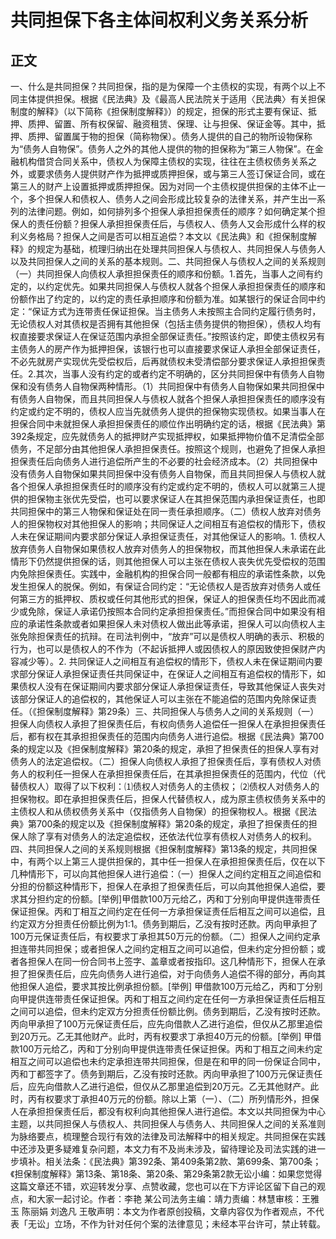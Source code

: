 # 共同担保下各主体间权利义务关系分析
## 正文
一、什么是共同担保？共同担保，指的是为保障一个主债权的实现，有两个以上不同主体提供担保。根据《民法典》及《最高人民法院关于适用〈民法典〉有关担保制度的解释》（以下简称《担保制度解释》）的规定，担保的形式主要有保证、抵押、质押、留置、所有权保留、融资租赁、保理、让与担保、保证金等。其中，抵押、质押、留置属于物的担保（简称物保）。债务人提供的自己的物所设物保称为“债务人自物保”。债务人之外的其他人提供的物的担保称为“第三人物保”。在金融机构借贷合同关系中，债权人为保障主债权的实现，往往在主债权债务关系之外，或要求债务人提供财产作为抵押或质押担保，或与第三人签订保证合同，或在第三人的财产上设置抵押或质押担保。因为对同一个主债权提供担保的主体不止一个，多个担保人和债权人、债务人之间会形成比较复杂的法律关系，并产生出一系列的法律问题。例如，如何排列多个担保人承担担保责任的顺序？如何确定某个担保人的责任份额？担保人承担担保责任后，与债权人、债务人又会形成什么样的权利义务格局？担保人之间是否可以相互追偿？本文以《民法典》和《担保制度解释》的规定为基础，梳理归纳出在处理共同担保人与债权人、共同担保人与债务人以及共同担保人之间的关系的基本规则。二、共同担保人与债权人之间的关系规则（一）共同担保人向债权人承担担保责任的顺序和份额。1.首先，当事人之间有约定的，以约定优先。如果共同担保人与债权人就各个担保人承担担保责任的顺序和份额作出了约定的，以约定的责任承担顺序和份额为准。如某银行的保证合同中约定：“保证方式为连带责任保证担保。当主债务人未按照主合同约定履行债务时，无论债权人对其债权是否拥有其他担保（包括主债务提供的物担保），债权人均有权直接要求保证人在保证范围内承担全部保证责任。”按照该约定，即使主债权另有主债务人的房产作为抵押担保，该银行也可以直接要求保证人承担全部保证责任，不必先就房产实现优先受偿权后，后再就债权未受清偿部分要求保证人承担担保责任。2.其次，当事人没有约定的或者约定不明确的，区分共同担保中有债务人自物保和没有债务人自物保两种情形。（1）共同担保中有债务人自物保如果共同担保中有债务人自物保，而且共同担保人与债权人就各个担保人承担担保责任的顺序没有约定或约定不明的，债权人应当先就债务人提供的担保物实现债权。如果当事人在担保合同中未就担保人承担担保责任的顺位作出明确约定的话，根据《民法典》第392条规定，应先就债务人的抵押财产实现抵押权，如果抵押物价值不足清偿全部债务，不足部分由其他担保人承担担保责任。按照这个规则，也避免了担保人承担担保责任后向债务人进行追偿所产生的不必要的社会经济成本。（2）共同担保中没有债务人自物保如果共同担保中没有债务人自物保，而且共同担保人与债权人就各个担保人承担担保责任时的顺序没有约定或约定不明的，债权人可以就第三人提供的担保物主张优先受偿，也可以要求保证人在其担保范围内承担保证责任，也即共同担保中的第三人物保和保证处在同一责任承担顺序。（二）债权人放弃对债务人的担保物权对其他担保人的影响；共同保证人之间相互有追偿权的情形下，债权人未在保证期间内要求部分保证人承担保证责任，对其他保证人的影响。1. 债权人放弃债务人自物保如果债权人放弃对债务人的担保物权，而其他担保人未承诺在此情形下仍然提供担保的话，则其他担保人可以主张在债权人丧失优先受偿权的范围内免除担保责任。实践中，金融机构的担保合同一般都有相应的承诺性条款，以免发生担保人的脱保。例如，有保证合同约定：“无论债权人是否放弃对债务人或任何第三方的抵押权、质权或任何其他形式的担保，保证人的担保责任均不因此而减少或免除，保证人承诺仍按照本合同约定承担担保责任。”而担保合同中如果没有相应的承诺性条款或者如果担保人未对债权人做出此等承诺，担保人可以向债权人主张免除担保责任的抗辩。在司法判例中，“放弃”可以是债权人明确的表示、积极的行为，也可以是债权人的不作为（不起诉抵押人或因债权人的原因致使担保财产内容减少等）。2. 共同保证人之间相互有追偿权的情形下，债权人未在保证期间内要求部分保证人承担保证责任共同保证中，在保证人之间相互有追偿权的情形下，如果债权人没有在保证期间内要求部分保证人承担保证责任，导致其他保证人丧失对该部分保证人的追偿权的，其他保证人可以主张在不能追偿的范围内免除保证责任。（《担保制度解释》第29条）三、共同担保人与债务人之间的关系规则（一）担保人向债权人承担了担保责任后，有权向债务人追偿任一担保人在承担担保责任后，都有权在其承担担保责任的范围内向债务人进行追偿。根据《民法典》第700条的规定以及《担保制度解释》第20条的规定，承担了担保责任的担保人享有对债务人的法定追偿权。（二）担保人向债权人承担了担保责任后，享有债权人对债务人的权利任一担保人在承担担保责任后，在其承担担保责任的范围内，代位（代替债权人）取得了以下权利：⑴债权人对债务人的主债权； ⑵债权人对债务人的担保物权。即在承担担保责任后，担保人代替债权人，成为原主债权债务关系中的主债权人和从债权债务关系中（仅指债务人自物保）的担保物权人。根据《民法典》第700条的规定以及《担保制度解释》第20条的规定，承担了担保责任的担保人除了享有对债务人的法定追偿权，还依法代位享有债权人对债务人的权利。四、共同担保人之间的关系规则根据《担保制度解释》第13条的规定，共同担保中，有两个以上第三人提供担保的，其中任一担保人在承担担保责任后，仅在以下几种情形下，可以向其他担保人进行追偿：（一）担保人之间约定相互之间追偿和分担的份额这种情形下，担保人在承担了担保责任后，可以向其他担保人追偿，要求其分担约定的份额。[举例]甲借款100万元给乙，丙和丁分别向甲提供连带责任保证担保。丙和丁相互之间约定在任何一方承担保证责任后相互之间可以追偿，且约定双方分担责任份额比例为1:1。债务到期后，乙没有按时还款。丙向甲承担了100万元保证责任后，有权要求丁承担其50万元的份额。（二）担保人之间约定承担连带共同担保；或者担保人之间约定相互之间可以追偿，但未约定分担份额；或者各担保人在同一份合同书上签字、盖章或者按指印。这几种情形下，担保人在承担了担保责任后，应先向债务人进行追偿，对于向债务人追偿不得的部分，再向其他担保人追偿，要求其按比例承担份额。[举例] 甲借款100万元给乙，丙和丁分别向甲提供连带责任保证担保。丙和丁相互之间约定在任何一方承担保证责任后相互之间可以追偿，但未约定双方分担责任份额比例。债务到期后，乙没有按时还款。丙向甲承担了100万元保证责任后，应先向借款人乙进行追偿，但仅从乙那里追偿到20万元。乙无其他财产。此时，丙有权要求丁承担40万元的份额。[举例] 甲借款100万元给乙，丙和丁分别向甲提供连带责任保证担保。丙和丁相互之间未约定相互之间可以追偿也未约定承担连带共同担保，但是在和甲的同一份保证合同中，丙和丁都签字了。债务到期后，乙没有按时还款。丙向甲承担了100万元保证责任后，应先向借款人乙进行追偿，但仅从乙那里追偿到20万元。乙无其他财产。此时，丙有权要求丁承担40万元的份额。除以上第（一）、（二）所列情形外，担保人在承担担保责任后，都没有权利向其他担保人进行追偿。本文以共同担保为中心主题，以共同担保人与债权人、共同担保人与债务人、共同担保人之间的关系准则为脉络要点，梳理整合现行有效的法律及司法解释中的相关规定。共同担保在实践中还涉及更多疑难复杂问题，本文力有不及尚未涉及，留待理论及司法实践的进一步填补。相关法条：《民法典》第392条、第409条第2款、第699条、第700条；《担保制度解释》第13条、第18条、第20条、第29条第2款无讼小编：如果您觉得这篇文章还不错，欢迎转发分享、点赞收藏，您也可以在下方评论区留下自己的观点，和大家一起讨论。作者：李艳 某公司法务主编：靖力责编：林慧审核：王雅玉 陈丽娟 刘逸凡 王敬声明：本文为作者原创投稿，文章内容仅为作者观点，不代表「无讼」立场，不作为针对任何个案的法律意见；未经本平台许可，禁止转载。